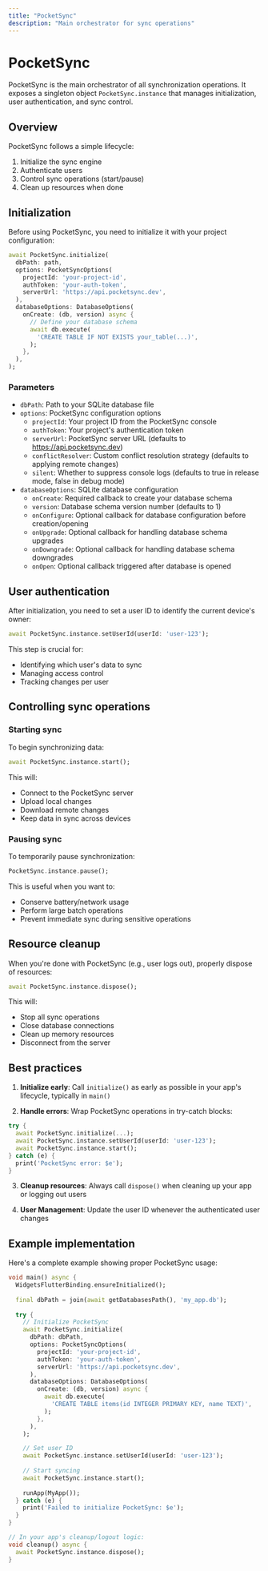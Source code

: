 ```yaml
---
title: "PocketSync"
description: "Main orchestrator for sync operations"
---
```


# PocketSync

PocketSync is the main orchestrator of all synchronization operations. It exposes a singleton object `PocketSync.instance` that manages initialization, user authentication, and sync control.

## Overview

PocketSync follows a simple lifecycle:
1. Initialize the sync engine
2. Authenticate users
3. Control sync operations (start/pause)
4. Clean up resources when done

## Initialization

Before using PocketSync, you need to initialize it with your project configuration:

```dart
await PocketSync.initialize(
  dbPath: path,
  options: PocketSyncOptions(
    projectId: 'your-project-id',
    authToken: 'your-auth-token',
    serverUrl: 'https://api.pocketsync.dev',
  ),
  databaseOptions: DatabaseOptions(
    onCreate: (db, version) async {
      // Define your database schema
      await db.execute(
        'CREATE TABLE IF NOT EXISTS your_table(...)',
      );
    },
  ),
);
```

### Parameters

- `dbPath`: Path to your SQLite database file
- `options`: PocketSync configuration options
  - `projectId`: Your project ID from the PocketSync console
  - `authToken`: Your project's authentication token
  - `serverUrl`: PocketSync server URL (defaults to https://api.pocketsync.dev)
  - `conflictResolver`: Custom conflict resolution strategy (defaults to applying remote changes)
  - `silent`: Whether to suppress console logs (defaults to true in release mode, false in debug mode)
- `databaseOptions`: SQLite database configuration
  - `onCreate`: Required callback to create your database schema
  - `version`: Database schema version number (defaults to 1)
  - `onConfigure`: Optional callback for database configuration before creation/opening
  - `onUpgrade`: Optional callback for handling database schema upgrades
  - `onDowngrade`: Optional callback for handling database schema downgrades
  - `onOpen`: Optional callback triggered after database is opened

## User authentication

After initialization, you need to set a user ID to identify the current device's owner:

```dart
await PocketSync.instance.setUserId(userId: 'user-123');
```

This step is crucial for:
- Identifying which user's data to sync
- Managing access control
- Tracking changes per user

## Controlling sync operations

### Starting sync

To begin synchronizing data:

```dart
await PocketSync.instance.start();
```

This will:
- Connect to the PocketSync server
- Upload local changes
- Download remote changes
- Keep data in sync across devices

### Pausing sync

To temporarily pause synchronization:

```dart
PocketSync.instance.pause();
```

This is useful when you want to:
- Conserve battery/network usage
- Perform large batch operations
- Prevent immediate sync during sensitive operations

## Resource cleanup

When you're done with PocketSync (e.g., user logs out), properly dispose of resources:

```dart
await PocketSync.instance.dispose();
```

This will:
- Stop all sync operations
- Close database connections
- Clean up memory resources
- Disconnect from the server

## Best practices

1. **Initialize early**: Call `initialize()` as early as possible in your app's lifecycle, typically in `main()`

2. **Handle errors**: Wrap PocketSync operations in try-catch blocks:
```dart
try {
  await PocketSync.initialize(...);
  await PocketSync.instance.setUserId(userId: 'user-123');
  await PocketSync.instance.start();
} catch (e) {
  print('PocketSync error: $e');
}
```

3. **Cleanup resources**: Always call `dispose()` when cleaning up your app or logging out users

4. **User Management**: Update the user ID whenever the authenticated user changes

## Example implementation

Here's a complete example showing proper PocketSync usage:

```dart
void main() async {
  WidgetsFlutterBinding.ensureInitialized();
  
  final dbPath = join(await getDatabasesPath(), 'my_app.db');
  
  try {
    // Initialize PocketSync
    await PocketSync.initialize(
      dbPath: dbPath,
      options: PocketSyncOptions(
        projectId: 'your-project-id',
        authToken: 'your-auth-token',
        serverUrl: 'https://api.pocketsync.dev',
      ),
      databaseOptions: DatabaseOptions(
        onCreate: (db, version) async {
          await db.execute(
            'CREATE TABLE items(id INTEGER PRIMARY KEY, name TEXT)',
          );
        },
      ),
    );

    // Set user ID
    await PocketSync.instance.setUserId(userId: 'user-123');
    
    // Start syncing
    await PocketSync.instance.start();
    
    runApp(MyApp());
  } catch (e) {
    print('Failed to initialize PocketSync: $e');
  }
}

// In your app's cleanup/logout logic:
void cleanup() async {
  await PocketSync.instance.dispose();
}
```